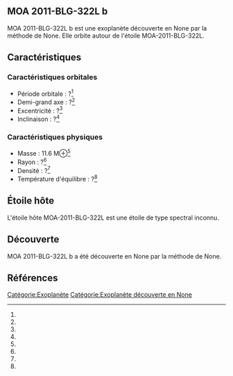 == MOA 2011-BLG-322L b ==

{{Infobox Exoplanète
| nom = MOA 2011-BLG-322L b
| image = 
| légende = 
| étoile = MOA-2011-BLG-322L
| constellation = 
| ascension_droite = 
| déclinaison = 
| distance = ?
| type_spectral = ?
| masse = 11.6 M⊕<ref></ref>
| rayon = ?<ref></ref>
| densité = ?<ref></ref>
| gravité = ?<ref></ref>
| température = ?<ref></ref>
| période = ?<ref></ref>
| demi_grand_axe = ?<ref></ref>
| excentricité = ?<ref></ref>
| inclinaison = ?<ref></ref>
| méthode_découverte = ?
| date_découverte = ?
| statut = Confirmée
}}

MOA 2011-BLG-322L b est une exoplanète découverte en None par la méthode de None. Elle orbite autour de l'étoile MOA-2011-BLG-322L.

== Caractéristiques ==

=== Caractéristiques orbitales ===
* Période orbitale : ?<ref></ref>
* Demi-grand axe : ?<ref></ref>
* Excentricité : ?<ref></ref>
* Inclinaison : ?<ref></ref>

=== Caractéristiques physiques ===
* Masse : 11.6 M⊕<ref></ref>
* Rayon : ?<ref></ref>
* Densité : ?<ref></ref>
* Température d'équilibre : ?<ref></ref>

== Étoile hôte ==

{{Infobox Étoile
| nom = MOA-2011-BLG-322L
| image = 
| légende = 
| constellation = 
| ascension_droite = 
| déclinaison = 
| distance = ?
| type_spectral = ?
| magnitude_absolue = 
| magnitude_apparente = 
| masse = ?<ref></ref>
| rayon = ?<ref></ref>
| température = ?<ref></ref>
| métallicité = ?<ref></ref>
| âge = ?<ref></ref>
}}

L'étoile hôte MOA-2011-BLG-322L est une étoile de type spectral inconnu.

== Découverte ==

MOA 2011-BLG-322L b a été découverte en None par la méthode de None.

== Références ==
<references />

[[Catégorie:Exoplanète]]
[[Catégorie:Exoplanète découverte en None]]
